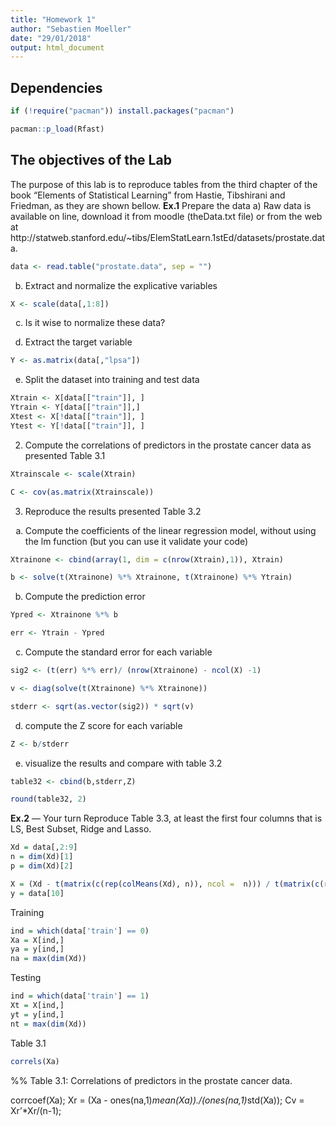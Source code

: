 ```yaml
---
title: "Homework 1"
author: "Sebastien Moeller"
date: "29/01/2018"
output: html_document
---
```


## Dependencies
```r
if (!require("pacman")) install.packages("pacman")

pacman::p_load(Rfast)
```

## The objectives of the Lab
The purpose of this lab is to reproduce tables from the third chapter of the book "Elements of
Statistical Learning" from Hastie, Tibshirani and Friedman, as they are shown bellow.
__Ex.1__ Prepare the data
a) Raw data is available on line, download it from moodle (theData.txt file) or from the web at http://statweb.stanford.edu/~tibs/ElemStatLearn.1stEd/datasets/prostate.data.
```r
data <- read.table("prostate.data", sep = "")
```

b) Extract and normalize the explicative variables
```r
X <- scale(data[,1:8])
```

c) Is it wise to normalize these data?


d) Extract the target variable
```r
Y <- as.matrix(data[,"lpsa"])
```

e) Split the dataset into training and test data
```r
Xtrain <- X[data[["train"]], ]
Ytrain <- Y[data[["train"]],]
Xtest <- X[!data[["train"]], ]
Ytest <- Y[!data[["train"]], ]
```

2. Compute the correlations of predictors in the prostate cancer data as presented Table 3.1
```r
Xtrainscale <- scale(Xtrain)

C <- cov(as.matrix(Xtrainscale))
```

3. Reproduce the results presented Table 3.2
a) Compute the coefficients of the linear regression model, without using the lm function (but you can use it validate your code)
```r
Xtrainone <- cbind(array(1, dim = c(nrow(Xtrain),1)), Xtrain)

b <- solve(t(Xtrainone) %*% Xtrainone, t(Xtrainone) %*% Ytrain)
```

b) Compute the prediction error
```r
Ypred <- Xtrainone %*% b

err <- Ytrain - Ypred
```

c) Compute the standard error for each variable
```r
sig2 <- (t(err) %*% err)/ (nrow(Xtrainone) - ncol(X) -1)

v <- diag(solve(t(Xtrainone) %*% Xtrainone))

stderr <- sqrt(as.vector(sig2)) * sqrt(v)
```

d) compute the Z score for each variable
```r
Z <- b/stderr
```
e) visualize the results and compare with table 3.2
```r
table32 <- cbind(b,stderr,Z)

round(table32, 2)
```

__Ex.2__ — Your turn
Reproduce Table 3.3, at least the first four columns that is LS, Best Subset, Ridge and
Lasso.
```r
Xd = data[,2:9]
n = dim(Xd)[1]
p = dim(Xd)[2]

X = (Xd - t(matrix(c(rep(colMeans(Xd), n)), ncol =  n))) / t(matrix(c(rep(c(var(Xd[1]), var(Xd[2]), var(Xd[3]), var(Xd[4]), var(Xd[5]), var(Xd[6]), var(Xd[7]), var(Xd[8])), n)), ncol =  n))
y = data[10]
```

Training
```r
ind = which(data['train'] == 0)
Xa = X[ind,]
ya = y[ind,]
na = max(dim(Xd))
```

Testing
```r
ind = which(data['train'] == 1)
Xt = X[ind,]
yt = y[ind,]
nt = max(dim(Xd))
```

Table 3.1
```r
correls(Xa)
```

%% Table 3.1: Correlations of predictors in the prostate cancer data.

corrcoef(Xa);
Xr = (Xa - ones(na,1)*mean(Xa))./(ones(na,1)*std(Xa));
Cv = Xr'*Xr/(n-1);




























